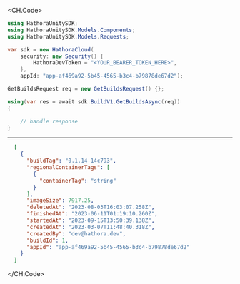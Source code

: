 
<CH.Code>
```csharp GetBuilds.cs
using HathoraUnitySDK;
using HathoraUnitySDK.Models.Components;
using HathoraUnitySDK.Models.Requests;

var sdk = new HathoraCloud(
    security: new Security() {
        HathoraDevToken = "<YOUR_BEARER_TOKEN_HERE>",
    },
    appId: "app-af469a92-5b45-4565-b3c4-b79878de67d2");

GetBuildsRequest req = new GetBuildsRequest() {};

using(var res = await sdk.BuildV1.GetBuildsAsync(req))
{

    // handle response
}
```
---

```json Example Response
  [
    {
      "buildTag": "0.1.14-14c793",
      "regionalContainerTags": [
        {
          "containerTag": "string"
        }
      ],
      "imageSize": 7917.25,
      "deletedAt": "2023-08-03T16:03:07.258Z",
      "finishedAt": "2023-06-11T01:19:10.260Z",
      "startedAt": "2023-09-15T13:50:39.138Z",
      "createdAt": "2023-03-07T11:48:40.318Z",
      "createdBy": "dev@hathora.dev",
      "buildId": 1,
      "appId": "app-af469a92-5b45-4565-b3c4-b79878de67d2"
    }
  ]
```
</CH.Code>
